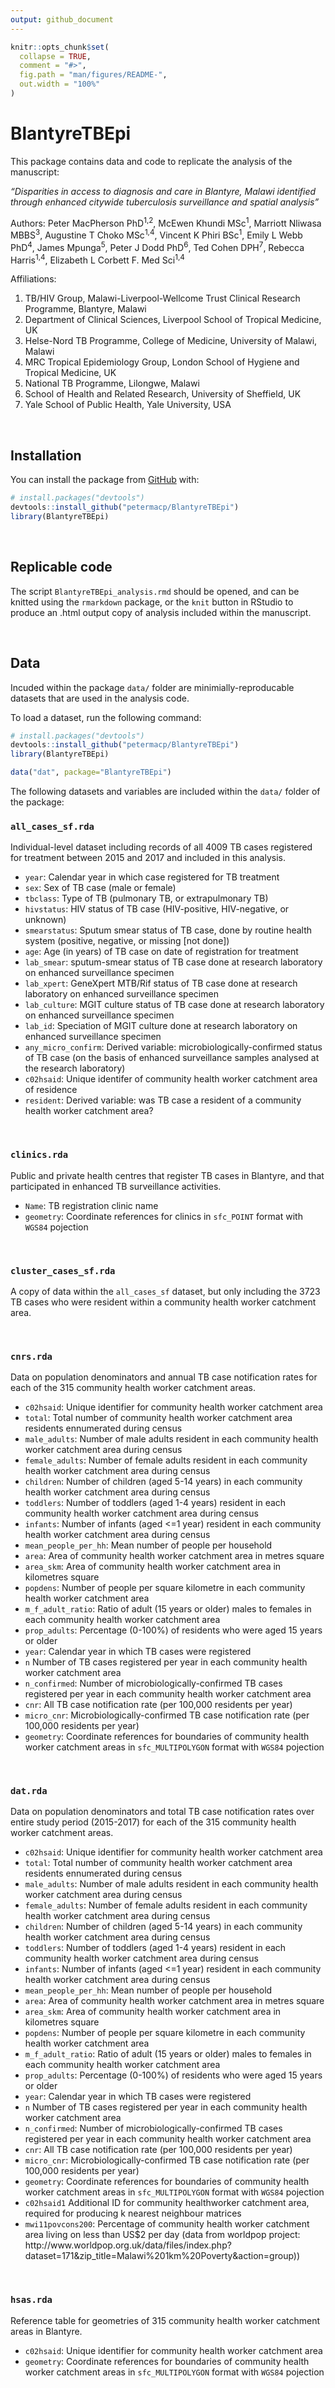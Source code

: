 ```yaml
---
output: github_document
---
```


<!-- README.md is generated from README.Rmd. Please edit that file -->

```r
knitr::opts_chunk$set(
  collapse = TRUE,
  comment = "#>",
  fig.path = "man/figures/README-",
  out.width = "100%"
)
```
# BlantyreTBEpi

This package contains data and code to replicate the analysis of the manuscript:

*"Disparities in access to diagnosis and care in Blantyre, Malawi identified through enhanced citywide tuberculosis surveillance and spatial analysis"*

Authors:
Peter MacPherson PhD^1,2^, McEwen Khundi MSc^1^, Marriott Nliwasa MBBS^3^, Augustine T Choko MSc^1,4^, Vincent K Phiri BSc^1^, Emily L Webb PhD^4^, James Mpunga^5^, Peter J Dodd PhD^6^, Ted Cohen DPH^7^, Rebecca Harris^1,4^, Elizabeth L Corbett F. Med Sci^1,4^


Affiliations:

 1.	TB/HIV Group, Malawi-Liverpool-Wellcome Trust Clinical Research Programme, Blantyre, Malawi
 2.	Department of Clinical Sciences, Liverpool School of Tropical Medicine, UK
 3.	Helse-Nord TB Programme, College of Medicine, University of Malawi, Malawi
 4.	MRC Tropical Epidemiology Group, London School of Hygiene and Tropical Medicine, UK
 5.	National TB Programme, Lilongwe, Malawi
 6.	School of Health and Related Research, University of Sheffield, UK
 7.	Yale School of Public Health, Yale University, USA 

<br>

## Installation

You can install the package from [GitHub](https://github.com/petermacp/BlantyreTBEpi) with:

``` r
# install.packages("devtools")
devtools::install_github("petermacp/BlantyreTBEpi")
library(BlantyreTBEpi)
```

<br>

## Replicable code

The script `BlantyreTBEpi_analysis.rmd` should be opened, and can be knitted using the `rmarkdown` package, or the `knit` button in RStudio to produce an .html output copy of analysis included within the manuscript. 

<br>

## Data

Incuded within the package `data/` folder are minimially-reproducable datasets that are used in the analysis code.

To load a dataset, run the following command:

``` r
# install.packages("devtools")
devtools::install_github("petermacp/BlantyreTBEpi")
library(BlantyreTBEpi)

data("dat", package="BlantyreTBEpi")
```

The following datasets and variables are included within the `data/` folder of the package:

### `all_cases_sf.rda`

Individual-level dataset including records of all 4009 TB cases registered for treatment between 2015 and 2017 and included in this analysis.

 - `year`: Calendar year in which case registered for TB treatment
 - `sex`: Sex of TB case (male or female)
 - `tbclass`: Type of TB (pulmonary TB, or extrapulmonary TB)
 - `hivstatus`: HIV status of TB case (HIV-positive, HIV-negative, or unknown)
 - `smearstatus`: Sputum smear status of TB case, done by routine health system (positive, negative, or missing [not done])
 - `age`: Age (in years) of TB case on date of registration for treatment
 - `lab_smear`: sputum-smear status of TB case done at research laboratory on enhanced surveillance specimen
 - `lab_xpert`: GeneXpert MTB/Rif status of TB case done at research laboratory on enhanced surveillance specimen
 - `lab_culture`: MGIT culture status of TB case done at research laboratory on enhanced surveillance specimen
 - `lab_id`: Speciation of MGIT culture done at research laboratory on enhanced surveillance specimen
 - `any_micro_confirm`: Derived variable: microbiologically-confirmed status of TB case (on the basis of enhanced surveillance samples analysed at the research laboratory)
 - `c02hsaid`: Unique identifer of community health worker catchment area of residence
 - `resident`: Derived variable: was TB case a resident of a community health worker catchment area?
 
<br> 
 
### `clinics.rda`

Public and private health centres that register TB cases in Blantyre, and that participated in enhanced TB surveillance activities.

 - `Name`: TB registration clinic name
 - `geometry`: Coordinate references for clinics in `sfc_POINT` format with `WGS84` pojection

<br>

### `cluster_cases_sf.rda`

A copy of data within the `all_cases_sf` dataset, but only including the 3723 TB cases who were resident within a community health worker catchment area.

<br>

### `cnrs.rda`

Data on population denominators and annual TB case notification rates for each of the 315 community health worker catchment areas.

 - `c02hsaid`: Unique identifier for community health worker catchment area
 - `total`: Total number of community health worker catchment area residents ennumerated during census
 - `male_adults`: Number of male adults resident in each community health worker catchment area during census
 - `female_adults`: Number of female adults resident in each community health worker catchment area during census
 - `children`: Number of children (aged 5-14 years) in each community health worker catchment area during census 
 - `toddlers`: Number of toddlers (aged 1-4 years) resident in each community health worker catchment area during census
 - `infants`: Number of infants (aged <=1 year) resident in each community health worker catchment area during census
 - `mean_people_per_hh`: Mean number of people per household
 - `area`: Area of community health worker catchment area in metres square
 - `area_skm`: Area of community health worker catchment area in kilometres square
 - `popdens`: Number of people per square kilometre in each community health worker catchment area
 - `m_f_adult_ratio`: Ratio of adult (15 years or older) males to females in each community health worker catchment area
 - `prop_adults`: Percentage (0-100%) of residents who were aged 15 years or older
 - `year`: Calendar year in which TB cases were registered
 - `n` Number of TB cases registered per year in each community health worker catchment area
 - `n_confirmed`: Number of microbiologically-confirmed TB cases registered per year in each community health worker catchment area
 - `cnr`: All TB case notification rate (per 100,000 residents per year)
 - `micro_cnr`: Microbiologically-confirmed TB case notification rate (per 100,000 residents per year)
  - `geometry`: Coordinate references for boundaries of community health worker catchment areas in `sfc_MULTIPOLYGON` format with `WGS84` pojection
 

<br> 
 
### `dat.rda`

Data on population denominators and total TB case notification rates over entire study period (2015-2017) for each of the 315 community health worker catchment areas.

 - `c02hsaid`: Unique identifier for community health worker catchment area
 - `total`: Total number of community health worker catchment area residents ennumerated during census
 - `male_adults`: Number of male adults resident in each community health worker catchment area during census
 - `female_adults`: Number of female adults resident in each community health worker catchment area during census
 - `children`: Number of children (aged 5-14 years) in each community health worker catchment area during census 
 - `toddlers`: Number of toddlers (aged 1-4 years) resident in each community health worker catchment area during census
 - `infants`: Number of infants (aged <=1 year) resident in each community health worker catchment area during census
 - `mean_people_per_hh`: Mean number of people per household
 - `area`: Area of community health worker catchment area in metres square
 - `area_skm`: Area of community health worker catchment area in kilometres square
 - `popdens`: Number of people per square kilometre in each community health worker catchment area
 - `m_f_adult_ratio`: Ratio of adult (15 years or older) males to females in each community health worker catchment area
 - `prop_adults`: Percentage (0-100%) of residents who were aged 15 years or older
 - `year`: Calendar year in which TB cases were registered
 - `n` Number of TB cases registered per year in each community health worker catchment area
 - `n_confirmed`: Number of microbiologically-confirmed TB cases registered per year in each community health worker catchment area
 - `cnr`: All TB case notification rate (per 100,000 residents per year)
 - `micro_cnr`: Microbiologically-confirmed TB case notification rate (per 100,000 residents per year)
  - `geometry`: Coordinate references for boundaries of community health worker catchment areas in `sfc_MULTIPOLYGON` format with `WGS84` pojection
  - `c02hsaid1` Additional ID for community healthworker catchment area, required for producing k nearest neighbour matrices
  - `mwi11povcons200`: Percentage of community health worker catchment area living on less than US$2 per day (data from worldpop project: http://www.worldpop.org.uk/data/files/index.php?dataset=171&zip_title=Malawi%201km%20Poverty&action=group))
  
<br>

### `hsas.rda`

Reference table for geometries of 315 community health worker catchment areas in Blantyre.

 - `c02hsaid`: Unique identifier for community health worker catchment area
 - `geometry`: Coordinate references for boundaries of community health worker catchment areas in `sfc_MULTIPOLYGON` format with `WGS84` pojection
